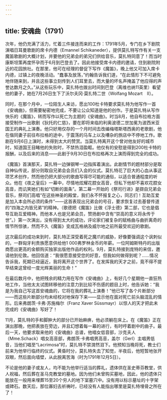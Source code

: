 ```yaml
---
---
---
```

title: 安魂曲（1791）
---




次年，他仍充满了活力，忙着三件接连而来的工作：1791年5月，专门在乡下剧院演唱日耳曼歌剧的席卡内德（Emannel Schikaneder），提供莫扎特写作有关一支魔笛歌剧的大概计划，并要他的兄弟会的弟兄们供给音乐，莫扎特同意了！而当时康斯坦策再度怀孕而于6月到巴登去了。因此他接受席卡内德的邀请，住到剧院附近的花园旅社。在那里，他可在经理的督促下写作《魔笛》，晚上他又可加入席卡内德，过镇上的夜晚活动。“蠢事及放荡，”约翰告诉我们道，“在此情形下不可避免地伴随来到，并且这些事立刻传到人们耳里去，而大量的坏名声掩盖了他应得的声誉达数月之久。”从这些玩乐中，莫扎特也拨出时间到巴登（离维也纳11英里）看望他的妻子，她在7月26日生下了沃尔夫冈·莫扎特二世（Wolfang Mozart　Ⅱ）。

同时，在那个月中，一位陌生人来访，愿出100杜卡特要求莫扎特为他写作一首《安魂曲》，但需要秘密地完成，不要让公众知道是他的创作。于是莫扎特从写作快乐的《魔笛》，转而写作以死亡为主题的《安魂曲》。时当8月，他自布拉格方面接受制作一出歌剧《狄托的仁慈》，要在即将来临的利奥波德二世加冕为波西米亚国王的典礼上演奏。他只好用仅存的一个月时间去改编梅塔斯塔西奥的老歌剧，他在偕同妻子前往布拉格的途中，于震荡的马车上以及嘈杂的旅店中不停地工作。歌剧在9月6日上演时，未得到太大的赞赏。当莫扎特离开这个曾对他友好的城市时，知道国王目睹他的失败时，不禁热泪盈眶。他仅有的安慰是得到200杜卡特的报酬，以及后来的消息——此剧于9月30日在布拉格再次上演而得到完全的成功。

《魔笛》首演那天，莫扎特一边弹钢琴一边指挥着演出。此剧情节的题材部分是取自神仙传说，部分则取自兄弟会会员们入会的仪式。莫扎特花了巨大的心血从事这项艺术创作，然而他仍把大部分的歌曲写得尽可能的通俗，以适合普通程度的听众。他在《夜之皇后》一幕中，尽情地炫耀花腔女高音，但私下他却不喜欢花腔女高音，而讥笑她们有如“切断的面条”。第二幕一开始的《祭司行进》是撷自兄弟会音乐，祭司们高唱“在这些神圣的殿堂，我们永不怀报复之心，同志们！互助互爱是加入本会所必须的条件”——这首表现出兄弟会的号召，要求恢复过去基督传道的“四海之内皆兄弟”的精神。（歌德把《魔笛》比做《浮士德》第二部，它也是倡导互助互爱精神。而他本人也是兄弟会员，赞扬剧中含有“崇高的意义将永传于世”。）第一次演出，没有得到太大的成功，评论家们被复杂的赋格曲与曲折离奇的情节所惊骇，然而不久《魔笛》变成瓦格纳及威尔地之前所最受欢迎的歌剧。

这次最后的成功来到时，莫扎特正深受着死之魔爪的威胁，好像要强调这个讽刺似的，一群匈牙利贵族愿意供给他1 000弗罗林金币的年薪。一位阿姆斯特丹的出版商愿出更高的金额购买独家出版他作品的权利。9月，莫扎特接到庞特的来信，邀请他到伦敦。他回信道：“我很愿意接受您的好意，但我如何做得到呢？……情况告诉我，死期已经逼近，我将离开这个世界了。在发挥我的天才之前，竟不得不提早结束这曾经一度光辉美丽的生命！”

在最后数月中，他把残余的精力用在写作《安魂曲》上，有好几个星期他一直狂热地工作，当他太太试图转移他的注意力到比较不伤感的题目上时，他告诉她：“我是为我自己写这首安魂曲的，它将在我的葬礼上演奏！”他已写了各个片断部分——而这些片断部分均未经校对地保存下来——显示他在面对死亡前头脑混乱的情形。后来弗朗茨·卡弗·苏施梅尔（Franz Xaver Süssmayr）以惊人的天才把此未完成的《安魂曲》写好了！

11月，莫扎特的手和脚肿大的部分已开始麻痹，他必须躺在床上。在《魔笛》正在演出那晚，他把表放在旁边，并且幻想着每一幕的进行，有时哼着剧中的曲子。最后一天，他要求取来他的《安魂曲》总谱，他唱女低音部，沙克夫人（Mme.Schack）唱女高音部，弗朗茨·卡弗唱男高音，盖尔（Gerl）主唱男低音，当他们唱至“Lacrimosa”时，莫扎特不禁潸然泪下。他预知当晚将死，教士们前来为他举行临终的仪式。黄昏时分，莫扎特失去了知觉，半夜后，他短暂地张开双眼，然后面向墙壁，从此脱离苦海（时为1791年12月5日）。

不论是他的妻子或友人，均不能为他举行适当的葬礼，遗体供在圣史蒂芬教堂，供人祝福，然后葬在圣马克教堂的墓地。因为他们未曾购买墓地，因此，他的遗体只能放在一般用来埋葬15至20个穷人的地下室墓穴中。没有用以标示墓址的十字架或碑石。数天后，那位寡妇去祈祷时，已经没有人能指出哪里是莫扎特埋骨之所在了！